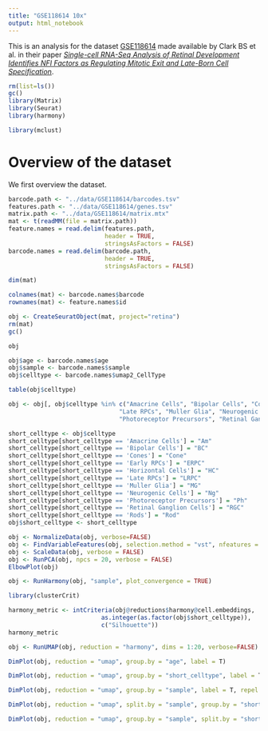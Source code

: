 ```yaml
---
title: "GSE118614 10x"
output: html_notebook
---
```


This is an analysis for the dataset [GSE118614](https://www.ncbi.nlm.nih.gov/geo/query/acc.cgi?acc=GSE118614) made available by Clark BS et al. in their paper [_Single-cell RNA-Seq Analysis of Retinal Development Identifies NFI Factors as Regulating Mitotic Exit and Late-Born Cell Specification_](https://www.sciencedirect.com/science/article/abs/pii/S0896627319303459).



```r
rm(list=ls())
gc()
library(Matrix)
library(Seurat)
library(harmony)
```


```r
library(mclust)
```

# Overview of the dataset
We first overview the dataset.

```r
barcode.path <- "../data/GSE118614/barcodes.tsv"
features.path <- "../data/GSE118614/genes.tsv"
matrix.path <- "../data/GSE118614/matrix.mtx"
mat <- t(readMM(file = matrix.path))
feature.names = read.delim(features.path, 
                           header = TRUE,
                           stringsAsFactors = FALSE)
barcode.names = read.delim(barcode.path, 
                           header = TRUE,
                           stringsAsFactors = FALSE)
```

```r
dim(mat)
```

```r
colnames(mat) <- barcode.names$barcode
rownames(mat) <- feature.names$id
```

```r
obj <- CreateSeuratObject(mat, project="retina")
rm(mat)
gc()
```

```r
obj
```

```r
obj$age <- barcode.names$age
obj$sample <- barcode.names$sample
obj$celltype <- barcode.names$umap2_CellType
```

```r
table(obj$celltype)
```

```r
obj <- obj[, obj$celltype %in% c("Amacrine Cells", "Bipolar Cells", "Cones", "Early RPCs", "Horizontal Cells", 
                               "Late RPCs", "Muller Glia", "Neurogenic Cells", "Photoreceptor Precursors", 
                               "Photoreceptor Precursors", "Retinal Ganglion Cells", "Rods")]
```

```r
short_celltype <- obj$celltype
short_celltype[short_celltype == 'Amacrine Cells'] = "Am"
short_celltype[short_celltype == 'Bipolar Cells'] = "BC"
short_celltype[short_celltype == 'Cones'] = "Cone"
short_celltype[short_celltype == 'Early RPCs'] = "ERPC"
short_celltype[short_celltype == 'Horizontal Cells'] = "HC"
short_celltype[short_celltype == 'Late RPCs'] = "LRPC"
short_celltype[short_celltype == 'Muller Glia'] = "MG"
short_celltype[short_celltype == 'Neurogenic Cells'] = "Ng"
short_celltype[short_celltype == 'Photoreceptor Precursors'] = "Ph"
short_celltype[short_celltype == 'Retinal Ganglion Cells'] = "RGC"
short_celltype[short_celltype == 'Rods'] = "Rod"
obj$short_celltype <- short_celltype
```


```r
obj <- NormalizeData(obj, verbose=FALSE)
obj <- FindVariableFeatures(obj, selection.method = "vst", nfeatures = 2000, verbose=FALSE)
obj <- ScaleData(obj, verbose = FALSE)
obj <- RunPCA(obj, npcs = 20, verbose = FALSE)
ElbowPlot(obj)
```


```r
obj <- RunHarmony(obj, "sample", plot_convergence = TRUE)
```

```r
library(clusterCrit)
```

```r
harmony_metric <- intCriteria(obj@reductions$harmony@cell.embeddings, 
                          as.integer(as.factor(obj$short_celltype)), 
                          c("Silhouette"))
harmony_metric
```

```r
obj <- RunUMAP(obj, reduction = "harmony", dims = 1:20, verbose=FALSE)
```

```r
DimPlot(obj, reduction = "umap", group.by = "age", label = T)
```


```r
DimPlot(obj, reduction = "umap", group.by = "short_celltype", label = T)
```

```r
DimPlot(obj, reduction = "umap", group.by = "sample", label = T, repel = T)
```

```r
DimPlot(obj, reduction = "umap", split.by = "sample", group.by = "short_celltype", label = T, repel = T, ncol=3)
```

```r
DimPlot(obj, reduction = "umap", group.by = "sample", split.by = "short_celltype", label = T, repel = T, ncol=3)
```
